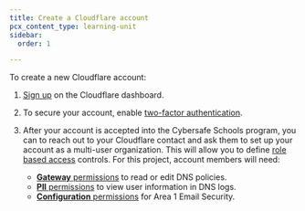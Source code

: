 ```yaml
---
title: Create a Cloudflare account
pcx_content_type: learning-unit
sidebar:
  order: 1

---
```


To create a new Cloudflare account:

1. [Sign up](https://dash.cloudflare.com/sign-up) on the Cloudflare dashboard.

2. To secure your account, enable [two-factor authentication](/fundamentals/account/account-security/2fa/).

3. After your account is accepted into the Cybersafe Schools program, you can to reach out to your Cloudflare contact and ask them to set up your account as a multi-user organization. This will allow you to define [role based access](/fundamentals/manage-members/roles/) controls. For this project, account members will need:
   * [**Gateway** permissions](/cloudflare-one/roles-permissions/) to read or edit DNS policies.
   * [**PII** permissions](/cloudflare-one/roles-permissions/#cloudflare-zero-trust-pii) to view user information in DNS logs.
   * [**Configuration** permissions](/email-security/account-setup/permissions/) for Area 1 Email Security.
